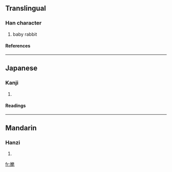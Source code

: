 ==Translingual==
===Han character===
{{Han char|rn=38|rad=女|as=13|sn=16|four=4541<sub>3</sub>|canj=女弓山一 (VNUM), X女弓山一 (XVNUM)}}
# baby rabbit
====References====
{{Han ref|kx=0272.050|dkj=06768|dj=0540.060|hdz=21082.070|uh=5B14|ud=23316|bh=E955|bd=59733}}
----
==Japanese==
===Kanji===
{{ja-kanji|grade=|rs=女13}}
# {{defn|Japanese}} 
====Readings====
{{ja-readings|on=[[ふ]] (fu)|kun=}}
----
==Mandarin==
===Hanzi===
{{cmn-hanzi|pin=[[fù]] ([[fu4]])|wg=fu<sup>4</sup>}}
# {{defn|Mandarin}}

[[fr:嬔]]